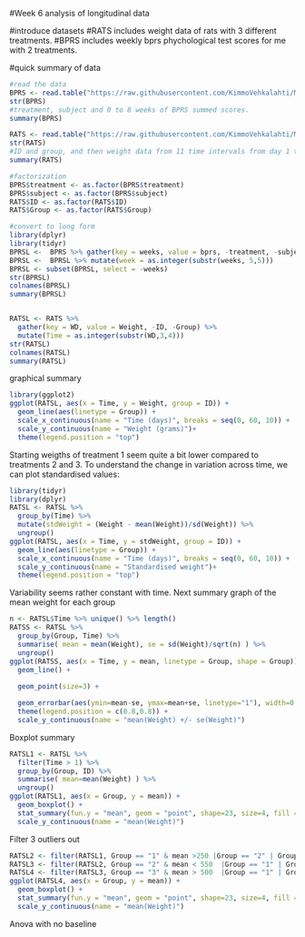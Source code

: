 #Week 6 analysis of longitudinal data

#introduce datasets
#RATS includes weight data of rats with 3 different treatments.
#BPRS includes weekly bprs phychological test scores for me with 2 treatments.

#quick summary of data
```r

#read the data
BPRS <- read.table("https://raw.githubusercontent.com/KimmoVehkalahti/MABS/master/Examples/data/BPRS.txt", header = T)
str(BPRS)
#treatment, subject and 0 to 8 weeks of BPRS summed scores. 
summary(BPRS)

RATS <- read.table("https://raw.githubusercontent.com/KimmoVehkalahti/MABS/master/Examples/data/rats.txt", header = T)
str(RATS)
#ID and group, and then weight data from 11 time intervals from day 1 to day 64.
summary(RATS)

#factorization
BPRS$treatment <- as.factor(BPRS$treatment)
BPRS$subject <- as.factor(BPRS$subject)
RATS$ID <- as.factor(RATS$ID)
RATS$Group <- as.factor(RATS$Group)

#convert to long form
library(dplyr)
library(tidyr)
BPRSL <-  BPRS %>% gather(key = weeks, value = bprs, -treatment, -subject)
BPRSL <-  BPRSL %>% mutate(week = as.integer(substr(weeks, 5,5)))
BPRSL <- subset(BPRSL, select = -weeks)
str(BPRSL)
colnames(BPRSL)
summary(BPRSL)


RATSL <- RATS %>%
  gather(key = WD, value = Weight, -ID, -Group) %>%
  mutate(Time = as.integer(substr(WD,3,4)))
str(RATSL)
colnames(RATSL)
summary(RATSL)
```
graphical summary
```r
library(ggplot2)
ggplot(RATSL, aes(x = Time, y = Weight, group = ID)) +
  geom_line(aes(linetype = Group)) +
  scale_x_continuous(name = "Time (days)", breaks = seq(0, 60, 10)) +
  scale_y_continuous(name = "Weight (grams)")+
  theme(legend.position = "top")
```
Starting weigths of treatment 1 seem quite a bit lower compared to treatments 2 and 3.
To understand the change in variation across time, we can plot standardised values:
```r
library(tidyr)
library(dplyr)
RATSL <- RATSL %>%
  group_by(Time) %>%
  mutate(stdWeight = (Weight - mean(Weight))/sd(Weight)) %>%
  ungroup()
ggplot(RATSL, aes(x = Time, y = stdWeight, group = ID)) +
  geom_line(aes(linetype = Group)) +
  scale_x_continuous(name = "Time (days)", breaks = seq(0, 60, 10)) +
  scale_y_continuous(name = "Standardised weight")+
  theme(legend.position = "top")
```
Variability seems rather constant with time.
Next summary graph of the mean weight for each group
```r
n <- RATSL$Time %>% unique() %>% length()
RATSS <- RATSL %>%
  group_by(Group, Time) %>%
  summarise( mean = mean(Weight), se = sd(Weight)/sqrt(n) ) %>%
  ungroup()
ggplot(RATSS, aes(x = Time, y = mean, linetype = Group, shape = Group)) +
  geom_line() +
 
  geom_point(size=3) +

  geom_errorbar(aes(ymin=mean-se, ymax=mean+se, linetype="1"), width=0.3) +
  theme(legend.position = c(0.8,0.8)) +
  scale_y_continuous(name = "mean(Weight) +/- se(Weight)")
```
Boxplot summary
```r
RATSL1 <- RATSL %>%
  filter(Time > 1) %>%
  group_by(Group, ID) %>%
  summarise( mean=mean(Weight) ) %>%
  ungroup()
ggplot(RATSL1, aes(x = Group, y = mean)) +
  geom_boxplot() +
  stat_summary(fun.y = "mean", geom = "point", shape=23, size=4, fill = "white") +
  scale_y_continuous(name = "mean(Weight)")

```
Filter 3 outliers out
```r

RATSL2 <- filter(RATSL1, Group == "1" & mean >250 |Group == "2" | Group == "3")
RATSL3 <- filter(RATSL2, Group == "2" & mean < 550  |Group == "1" | Group == "3")
RATSL4 <- filter(RATSL3, Group == "3" & mean > 500  |Group == "1" | Group == "2")
ggplot(RATSL4, aes(x = Group, y = mean)) +
  geom_boxplot() +
  stat_summary(fun.y = "mean", geom = "point", shape=23, size=4, fill = "white") +
  scale_y_continuous(name = "mean(Weight)")
```
Anova with no baseline
```r

```

